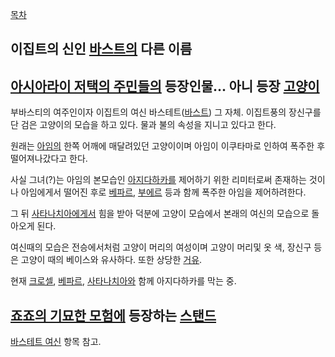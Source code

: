 [[목차]]

== 이집트의 신인 [[바스트]]의 다른 이름 ==


== [[아시아라이 저택의 주민들]]의 등장인물... 아니 등장 [[고양이]] ==
부바스티의 여주인이자 이집트의 여신 바스테트([[바스트]]) 그 자체. 이집트풍의 장신구를 단 검은 고양이의 모습을 하고 있다. 물과 불의 속성을 지니고 있다고 한다.

원래는 [[아임]]의 한쪽 어깨에 매달려있던 고양이이며 아임이 이쿠타마로 인하여 폭주한 후 떨어져나갔다고 한다.

사실 그녀(?)는 아임의 본모습인 [[아지다하카]]를 제어하기 위한 리미터로써 존재하는 것이나 아임에게서 떨어진 후로 [[베파르]], [[부에르]] 등과 함께 폭주한 아임을 제어하려한다.

그 뒤 [[사타나치아]]에게서 힘을 받아 덕분에 고양이 모습에서 본래의 여신의 모습으로 돌아오게 된다.

여신때의 모습은 전승에서처럼 고양이 머리의 여성이며 고양이 머리및 옷 색, 장신구 등은 고양이 때의 베이스와 유사하다. 또한 상당한 [[거유]].

현재 [[크로셀]], [[베파르]], [[사타나치아]]와 함께 아지다하카를 막는 중.

== [[죠죠의 기묘한 모험]]에 등장하는 [[스탠드]] ==
[[바스테트 여신]] 항목 참고.
